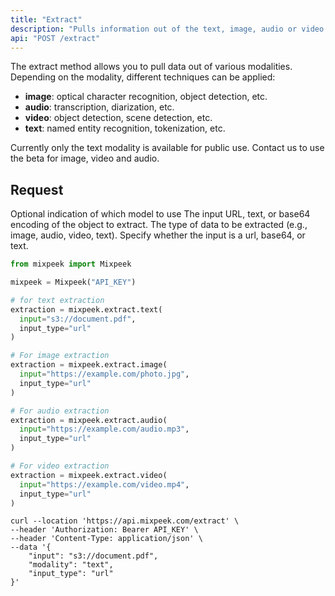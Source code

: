 ```yaml
---
title: "Extract"
description: "Pulls information out of the text, image, audio or video."
api: "POST /extract"
---
```


The extract method allows you to pull data out of various modalities. Depending on the modality, different techniques can be applied:

- **image**: optical character recognition, object detection, etc.
- **audio**: transcription, diarization, etc.
- **video**: object detection, scene detection, etc.
- **text**: named entity recognition, tokenization, etc.

<Warning>
  Currently only the text modality is available for public use. Contact us to
  use the beta for image, video and audio.
</Warning>

## Request

<ParamField body="model_id" type="string">
  Optional indication of which model to use
</ParamField>

<ParamField body="input" type="string" required>
  The input URL, text, or base64 encoding of the object to extract.
</ParamField>

<ParamField body="modality" type="string" required>
  The type of data to be extracted (e.g., image, audio, video, text).
</ParamField>

<ParamField body="input_type" type="string" required>
  Specify whether the input is a url, base64, or text.
</ParamField>

<RequestExample>

```python Python
from mixpeek import Mixpeek

mixpeek = Mixpeek("API_KEY")

# for text extraction
extraction = mixpeek.extract.text(
  input="s3://document.pdf",
  input_type="url"
)

# For image extraction
extraction = mixpeek.extract.image(
  input="https://example.com/photo.jpg",
  input_type="url"
)

# For audio extraction
extraction = mixpeek.extract.audio(
  input="https://example.com/audio.mp3",
  input_type="url"
)

# For video extraction
extraction = mixpeek.extract.video(
  input="https://example.com/video.mp4",
  input_type="url"
)
```

```shell Shell
curl --location 'https://api.mixpeek.com/extract' \
--header 'Authorization: Bearer API_KEY' \
--header 'Content-Type: application/json' \
--data '{
    "input": "s3://document.pdf",
    "modality": "text",
    "input_type": "url"
}'
```

</RequestExample>
